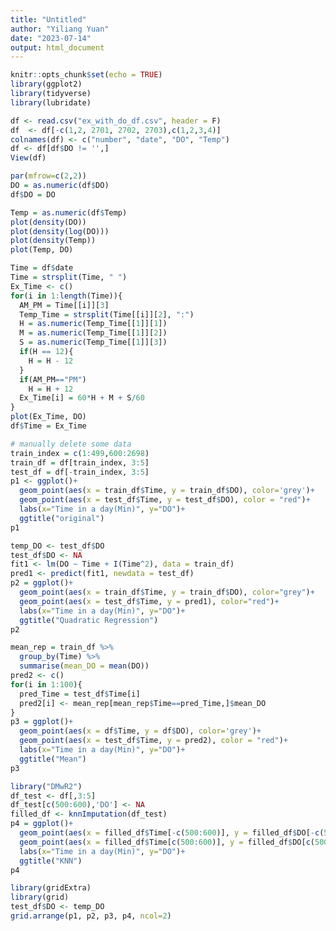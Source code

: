 ```yaml
---
title: "Untitled"
author: "Yiliang Yuan"
date: "2023-07-14"
output: html_document
---
```


```r
knitr::opts_chunk$set(echo = TRUE)
library(ggplot2)
library(tidyverse)
library(lubridate)
```

```r
df <- read.csv("ex_with_do_df.csv", header = F)
df  <- df[-c(1,2, 2701, 2702, 2703),c(1,2,3,4)]
colnames(df) <- c("number", "date", "DO", "Temp")
df <- df[df$DO != '',]
View(df)
```

```r
par(mfrow=c(2,2))
DO = as.numeric(df$DO)
df$DO = DO

Temp = as.numeric(df$Temp)
plot(density(DO))
plot(density(log(DO)))
plot(density(Temp))
plot(Temp, DO)
```

```r
Time = df$date
Time = strsplit(Time, " ")
Ex_Time <- c()
for(i in 1:length(Time)){
  AM_PM = Time[[i]][3]
  Temp_Time = strsplit(Time[[i]][2], ":")
  H = as.numeric(Temp_Time[[1]][1])
  M = as.numeric(Temp_Time[[1]][2])
  S = as.numeric(Temp_Time[[1]][3])
  if(H == 12){
    H = H - 12
  }
  if(AM_PM=="PM")
    H = H + 12
  Ex_Time[i] = 60*H + M + S/60
}
plot(Ex_Time, DO)
df$Time = Ex_Time
```

```r
# manually delete some data
train_index = c(1:499,600:2698)
train_df = df[train_index, 3:5]
test_df = df[-train_index, 3:5]
p1 <- ggplot()+
  geom_point(aes(x = train_df$Time, y = train_df$DO), color='grey')+
  geom_point(aes(x = test_df$Time, y = test_df$DO), color = "red")+
  labs(x="Time in a day(Min)", y="DO")+
  ggtitle("original")
p1
```


```r
temp_DO <- test_df$DO
test_df$DO <- NA
fit1 <- lm(DO ~ Time + I(Time^2), data = train_df)
pred1 <- predict(fit1, newdata = test_df)
p2 = ggplot()+
  geom_point(aes(x = train_df$Time, y = train_df$DO), color="grey")+
  geom_point(aes(x = test_df$Time, y = pred1), color="red")+
  labs(x="Time in a day(Min)", y="DO")+
  ggtitle("Quadratic Regression")
p2
```

```r
mean_rep = train_df %>% 
  group_by(Time) %>%
  summarise(mean_DO = mean(DO))
pred2 <- c()
for(i in 1:100){
  pred_Time = test_df$Time[i]
  pred2[i] <- mean_rep[mean_rep$Time==pred_Time,]$mean_DO
}
p3 = ggplot()+
  geom_point(aes(x = df$Time, y = df$DO), color='grey')+
  geom_point(aes(x = test_df$Time, y = pred2), color = "red")+
  labs(x="Time in a day(Min)", y="DO")+
  ggtitle("Mean")
p3
```

```r
library("DMwR2")
df_test <- df[,3:5]
df_test[c(500:600),'DO'] <- NA
filled_df <- knnImputation(df_test)
p4 = ggplot()+
  geom_point(aes(x = filled_df$Time[-c(500:600)], y = filled_df$DO[-c(500:600)]), color='grey')+
  geom_point(aes(x = filled_df$Time[c(500:600)], y = filled_df$DO[c(500:600)]), color = "red")+
  labs(x="Time in a day(Min)", y="DO")+
  ggtitle("KNN")
p4
```

```r
library(gridExtra)
library(grid)
test_df$DO <- temp_DO
grid.arrange(p1, p2, p3, p4, ncol=2)
```

